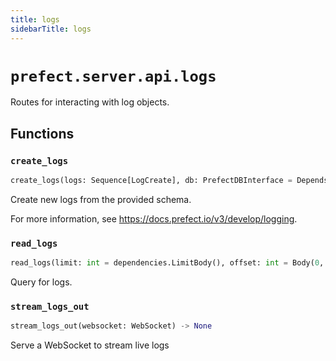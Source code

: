 ```yaml
---
title: logs
sidebarTitle: logs
---
```


# `prefect.server.api.logs`



Routes for interacting with log objects.


## Functions

### `create_logs` <sup><a href="https://github.com/prefecthq/prefect/blob/main/src/prefect/server/api/logs.py#L26" target="_blank"><Icon icon="github" style="width: 14px; height: 14px;" /></a></sup>

```python
create_logs(logs: Sequence[LogCreate], db: PrefectDBInterface = Depends(provide_database_interface)) -> None
```


Create new logs from the provided schema.

For more information, see https://docs.prefect.io/v3/develop/logging.


### `read_logs` <sup><a href="https://github.com/prefecthq/prefect/blob/main/src/prefect/server/api/logs.py#L44" target="_blank"><Icon icon="github" style="width: 14px; height: 14px;" /></a></sup>

```python
read_logs(limit: int = dependencies.LimitBody(), offset: int = Body(0, ge=0), logs: Optional[LogFilter] = None, sort: LogSort = Body(LogSort.TIMESTAMP_ASC), db: PrefectDBInterface = Depends(provide_database_interface)) -> Sequence[Log]
```


Query for logs.


### `stream_logs_out` <sup><a href="https://github.com/prefecthq/prefect/blob/main/src/prefect/server/api/logs.py#L63" target="_blank"><Icon icon="github" style="width: 14px; height: 14px;" /></a></sup>

```python
stream_logs_out(websocket: WebSocket) -> None
```


Serve a WebSocket to stream live logs

